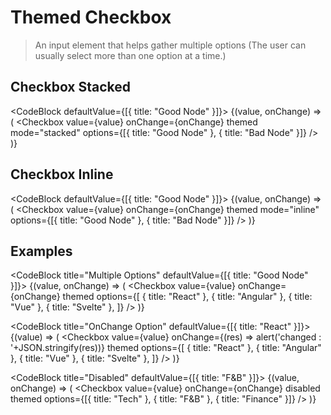 
# Themed Checkbox

> An input element that helps gather multiple options (The user can usually select more than one option at a time.)

## Checkbox Stacked

<CodeBlock defaultValue={[{ title: "Good Node" }]}>
  {(value, onChange) => (
    <Checkbox
      value={value}
      onChange={onChange}
      themed
      mode="stacked"
      options={[{ title: "Good Node" }, { title: "Bad Node" }]}
    />
  )}
</CodeBlock>

## Checkbox Inline

<CodeBlock defaultValue={[{ title: "Good Node" }]}>
  {(value, onChange) => (
    <Checkbox
      value={value}
      onChange={onChange}
      themed
      mode="inline"
      options={[{ title: "Good Node" }, { title: "Bad Node" }]}
    />
  )}
</CodeBlock>

## Examples

<CodeBlock title="Multiple Options" defaultValue={[{ title: "Good Node" }]}>
  {(value, onChange) => (
    <Checkbox
      value={value}
      onChange={onChange}
      themed
      options={[
        { title: "React" },
        { title: "Angular" },
        { title: "Vue" },
        { title: "Svelte" },
      ]}
    />
  )}
</CodeBlock>

<CodeBlock title="OnChange Option" defaultValue={[{ title: "React" }]}>
  {(value) => (
    <Checkbox
      value={value}
      onChange={(res) => alert('changed : '+JSON.stringify(res))}
      themed
      options={[
        { title: "React" },
        { title: "Angular" },
        { title: "Vue" },
        { title: "Svelte" },
      ]}
    />
  )}
</CodeBlock>

<CodeBlock title="Disabled" defaultValue={[{ title: "F&B" }]}>
  {(value, onChange) => (
    <Checkbox
      value={value}
      onChange={onChange}
      disabled
      themed
      options={[{ title: "Tech" }, { title: "F&B" }, { title: "Finance" }]}
    />
  )}
</CodeBlock>
